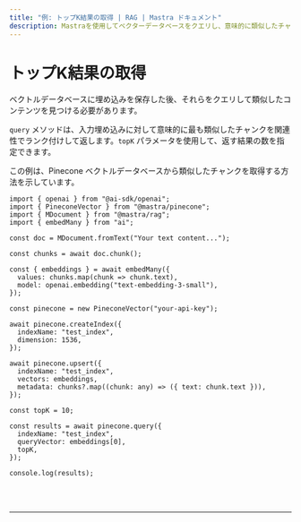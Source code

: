 ```yaml
---
title: "例: トップK結果の取得 | RAG | Mastra ドキュメント"
description: Mastraを使用してベクターデータベースをクエリし、意味的に類似したチャンクを取得する例。
---
```



# トップK結果の取得

ベクトルデータベースに埋め込みを保存した後、それらをクエリして類似したコンテンツを見つける必要があります。

`query` メソッドは、入力埋め込みに対して意味的に最も類似したチャンクを関連性でランク付けして返します。`topK` パラメータを使用して、返す結果の数を指定できます。

この例は、Pinecone ベクトルデータベースから類似したチャンクを取得する方法を示しています。

```tsx copy
import { openai } from "@ai-sdk/openai";
import { PineconeVector } from "@mastra/pinecone";
import { MDocument } from "@mastra/rag";
import { embedMany } from "ai";

const doc = MDocument.fromText("Your text content...");

const chunks = await doc.chunk();

const { embeddings } = await embedMany({
  values: chunks.map(chunk => chunk.text),
  model: openai.embedding("text-embedding-3-small"),
});

const pinecone = new PineconeVector("your-api-key");

await pinecone.createIndex({
  indexName: "test_index",
  dimension: 1536,
});

await pinecone.upsert({
  indexName: "test_index",
  vectors: embeddings,
  metadata: chunks?.map((chunk: any) => ({ text: chunk.text })),
});

const topK = 10;

const results = await pinecone.query({
  indexName: "test_index",
  queryVector: embeddings[0],
  topK,
});

console.log(results);
```

<br />
<br />
<hr className="dark:border-[#404040] border-gray-300" />
<br />
<br />
<GithubLink
  link={
    "https://github.com/mastra-ai/mastra/blob/main/examples/basics/rag/retrieve-results"
  }
/>
